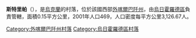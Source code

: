 {{coord|48|37|15|N|22|23|58|E|scale:100000|display=title}}

'''斯特里帕'''（{{lang-uk|Стрипа}}），是[[烏克蘭|烏克蘭]]的村落，位於該國西部[[外喀爾巴阡州|外喀爾巴阡州]]，由[[烏日霍羅德區|烏日霍羅德區]]負責管轄，面積0.15平方公里，2001年人口469，人口密度每平方公里3,126.67人。

{{DEFAULTSORT:Стрипа}}

[[Category:外喀爾巴阡州村落|Category:外喀爾巴阡州村落]]
[[Category:烏日霍羅德區村落|Category:烏日霍羅德區村落]]


{{Zakarpattia-geo-stub}}